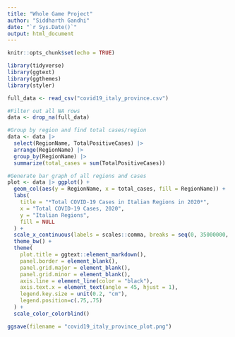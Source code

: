 ```yaml
---
title: "Whole Game Project"
author: "Siddharth Gandhi"
date: "`r Sys.Date()`"
output: html_document
---
```


```r
knitr::opts_chunk$set(echo = TRUE)
```

```r

library(tidyverse)
library(ggtext)
library(ggthemes)
library(styler)

full_data <- read_csv("covid19_italy_province.csv")

#Filter out all NA rows
data <- drop_na(full_data)

#Group by region and find total cases/region
data <- data |> 
  select(RegionName, TotalPositiveCases) |>
  arrange(RegionName) |> 
  group_by(RegionName) |> 
  summarize(total_cases = sum(TotalPositiveCases))

#Generate bar graph of all regions and cases
plot <- data |> ggplot() +
  geom_col(aes(y = RegionName, x = total_cases, fill = RegionName)) +
  labs(
    title = "*Total COVID-19 Cases in Italian Regions in 2020*",
    x = "Total COVID-19 Cases, 2020",
    y = "Italian Regions",
    fill = NULL
  ) +
  scale_x_continuous(labels = scales::comma, breaks = seq(0, 35000000, by = 5000000)) +
  theme_bw() +
  theme(
    plot.title = ggtext::element_markdown(),
    panel.border = element_blank(),
    panel.grid.major = element_blank(),
    panel.grid.minor = element_blank(),
    axis.line = element_line(color = "black"),
    axis.text.x = element_text(angle = 45, hjust = 1),
    legend.key.size = unit(0.2, "cm"),
    legend.position=c(.75,.75)
  ) +
  scale_color_colorblind()

ggsave(filename = "covid19_italy_province_plot.png")

```